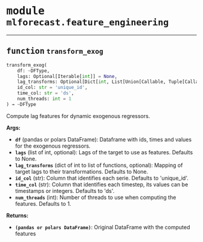 



# <kbd>module</kbd> `mlforecast.feature_engineering`





---



## <kbd>function</kbd> `transform_exog`

```python
transform_exog(
    df: ~DFType,
    lags: Optional[Iterable[int]] = None,
    lag_transforms: Optional[Dict[int, List[Union[Callable, Tuple[Callable, Any]]]]] = None,
    id_col: str = 'unique_id',
    time_col: str = 'ds',
    num_threads: int = 1
) → ~DFType
```

Compute lag features for dynamic exogenous regressors. 



**Args:**
 
 - <b>`df`</b> (pandas or polars DataFrame):  Dataframe with ids, times and values for the exogenous regressors. 
 - <b>`lags`</b> (list of int, optional):  Lags of the target to use as features. Defaults to None. 
 - <b>`lag_transforms`</b> (dict of int to list of functions, optional):  Mapping of target lags to their transformations. Defaults to None. 
 - <b>`id_col`</b> (str):  Column that identifies each serie. Defaults to 'unique_id'. 
 - <b>`time_col`</b> (str):  Column that identifies each timestep, its values can be timestamps or integers. Defaults to 'ds'. 
 - <b>`num_threads`</b> (int):  Number of threads to use when computing the features. Defaults to 1. 



**Returns:**
 
 - <b>`(pandas or polars DataFrame)`</b>:  Original DataFrame with the computed features 


